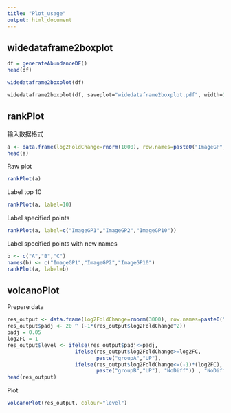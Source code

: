 ```yaml
---
title: "Plot_usage"
output: html_document
---
```


## widedataframe2boxplot

```r
df = generateAbundanceDF()
head(df)
```

```r
widedataframe2boxplot(df)
```

```e
widedataframe2boxplot(df, saveplot="widedataframe2boxplot.pdf", width=10, height=10, units=c("cm"))
```

## rankPlot

输入数据格式

```r
a <- data.frame(log2FoldChange=rnorm(1000), row.names=paste0("ImageGP",1:1000))
head(a)
```

Raw plot

```r
rankPlot(a)
```


Label top 10

```r
rankPlot(a, label=10)
```

Label specified points

```r
rankPlot(a, label=c("ImageGP1","ImageGP2","ImageGP10"))
```


Label specified points with new names

```r
b <- c("A","B","C")
names(b) <- c("ImageGP1","ImageGP2","ImageGP10")
rankPlot(a, label=b)
```

## volcanoPlot

Prepare data

```r
res_output <- data.frame(log2FoldChange=rnorm(3000), row.names=paste0("ImageGP",1:3000))
res_output$padj <- 20 ^ (-1*(res_output$log2FoldChange^2))
padj = 0.05
log2FC = 1
res_output$level <- ifelse(res_output$padj<=padj,
                      ifelse(res_output$log2FoldChange>=log2FC,
                             paste("groupA","UP"),
                      ifelse(res_output$log2FoldChange<=(-1)*(log2FC),
                             paste("groupB","UP"), "NoDiff")) , "NoDiff")
head(res_output)
```

Plot

```r
volcanoPlot(res_output, colour="level")
```
